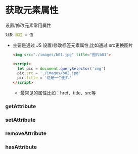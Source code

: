 # 获取元素属性

设置/修改元素常用属性

```javascript
对象.属性 = 值
```

- 主要是通过 JS 设置/修改标签元素属性,比如通过 src更换图片

  ```html
  <img src="./images/b01.jpg" title="图片b01">
  
  <script>
  	let pic = document.querySelector('img')
  	pic.src = './images/b02.jpg'
  	pic.title = '这是一个图片'
  </script>
  ```

  - 最常见的属性比如：href、title、src等

### getAttribute

### setAttribute

### removeAttribute

### hasAttribute